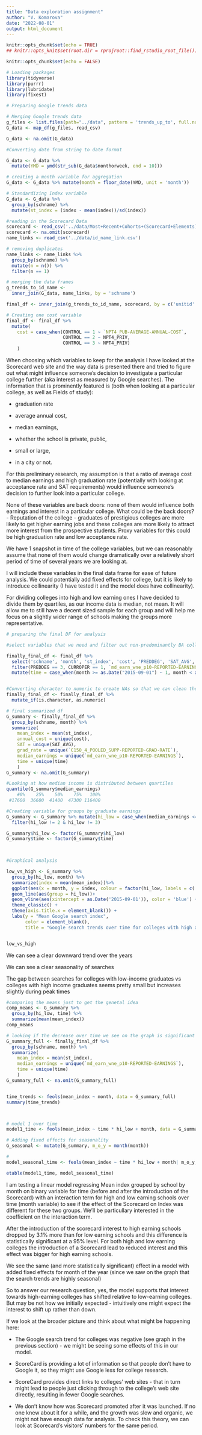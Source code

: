 ```yaml
---
title: "Data exploration assignment"
author: "V. Komarova"
date: "2022-08-01"
output: html_document
---
```


```r
knitr::opts_chunk$set(echo = TRUE)
## knitr::opts_knit$set(root.dir = rprojroot::find_rstudio_root_file())
```


```r
knitr::opts_chunk$set(echo = FALSE)

# Loading packages
library(tidyverse)
library(purrr)
library(lubridate)
library(fixest)

```

```r

# Preparing Google trends data

# Merging Google trends data
g_files <- list.files(path="../data", pattern = 'trends_up_to', full.names = TRUE)
G_data <- map_df(g_files, read_csv)

G_data <- na.omit(G_data)

#Converting date from string to date format

G_data <- G_data %>% 
  mutate(YMD = ymd(str_sub(G_data$monthorweek, end = 10)))

# creating a month variable for aggregation
G_data <- G_data %>% mutate(month = floor_date(YMD, unit = 'month'))

# Standardizing Index variable
G_data <- G_data %>% 
  group_by(schname) %>% 
  mutate(st_index = (index - mean(index))/sd(index))


```

```r

#reading in the Scorecard Data
scorecard <- read_csv('../data/Most+Recent+Cohorts+(Scorecard+Elements).csv')
scorecard <- na.omit(scorecard)
name_links <- read_csv('../data/id_name_link.csv')

# removing duplicates
name_links <- name_links %>% 
  group_by(schname) %>% 
  mutate(n = n()) %>% 
  filter(n == 1)

# merging the data frames
g_trends_to_id_name <- 
  inner_join(G_data, name_links, by = 'schname')

final_df <- inner_join(g_trends_to_id_name, scorecard, by = c('unitid' = 'UNITID'))

# Creating one cost variable
final_df <- final_df %>% 
  mutate(
    cost = case_when(CONTROL == 1 ~ `NPT4_PUB-AVERAGE-ANNUAL-COST`,
                     CONTROL == 2 ~ NPT4_PRIV,
                     CONTROL == 3 ~ NPT4_PRIV)
    )


```

When choosing which variables to keep for the analysis I have looked at the Scorecard web site and the way data is presented there and tried to figure out what might influence someone's decision to investigate a particular college further (aka interest as measured by Google searches). The information that is prominently featured is (both when looking at a particular college, as well as Fields of study):

- graduation rate 

- average annual cost, 

- median earnings, 

- whether the school is private, public, 

- small or large, 

- in a city or not.
 
For this preliminary research, my assumption is that a ratio of average cost to median earnings and high graduation rate (potentially with looking at acceptance rate and SAT requirements) would influence someone's decision to further look into a particular college.

None of these variables are back doors: none of them would influence both earnings and interest in a particular college. 
What could be the back doors?
 - Reputation of the college - graduates of prestigious colleges are more likely to get higher earning jobs and these colleges are more likely to attract more interest from the prospective students. Proxy variables for this could be high graduation rate and low acceptance rate.

We have 1 snapshot in time of the college variables, but we can reasonably assume that none of them would change dramatically over a relatively short period of time of several years we are looking at. 

I will include these variables in the final data frame for ease of future analysis. We could potentially add fixed effects for college, but it is likely to introduce collinearity (I have tested it and the model does have collinearity). 

For dividing colleges into high and low earning ones I have decided to divide them by quartiles, as our income data is median, not mean. It will allow me to still have a decent sized sample for each group and will help me focus on a slightly wider range of schools making the groups more representative.

```r

# preparing the final DF for analysis 

#select variables that we need and filter out non-predominantly BA colleges as well as closed colleges and creating Time variable for before and after scorecard 

finally_final_df <- final_df %>% 
  select('schname', 'month', 'st_index', 'cost', 'PREDDEG', 'SAT_AVG', 'CURROPER','md_earn_wne_p10-REPORTED-EARNINGS', 'C150_4_POOLED_SUPP-REPORTED-GRAD-RATE') %>% 
  filter(PREDDEG == 3, CURROPER == 1, `md_earn_wne_p10-REPORTED-EARNINGS` != 'PrivacySupressed') %>% 
  mutate(time = case_when(month >= as.Date("2015-09-01") ~ 1, month < as.Date("2015-09-01") ~ 0))


#Converting character to numeric to create NAs so that we can clean them out
finally_final_df <- finally_final_df %>% 
  mutate_if(is.character, as.numeric)

# final summarized df
G_summary <- finally_final_df %>% 
  group_by(schname, month) %>% 
  summarize(
    mean_index = mean(st_index),
    annual_cost = unique(cost),
    SAT = unique(SAT_AVG),
    grad_rate = unique(`C150_4_POOLED_SUPP-REPORTED-GRAD-RATE`),
    median_earnings = unique(`md_earn_wne_p10-REPORTED-EARNINGS`),
    time = unique(time)
    )
G_summary <- na.omit(G_summary)

#Looking at how median income is distributed between quartiles 
quantile(G_summary$median_earnings)
    #0%    25%    50%    75%   100% 
 #17600  36600  41400  47300 116400 

#Creating variable for groups by graduate earnings
G_summary <- G_summary %>% mutate(hi_low = case_when(median_earnings <= 36600 ~ 1, median_earnings < 41400 ~2, median_earnings < 47300 ~ 3, median_earnings > 47300 ~ 4)) %>% 
  filter(hi_low != 2 & hi_low != 3)

G_summary$hi_low <- factor(G_summary$hi_low)
G_summary$time <- factor(G_summary$time)

  
```


```r

#Graphical analysis 

low_vs_high <- G_summary %>% 
  group_by(hi_low, month) %>% 
  summarize(index = mean(mean_index))%>% 
  ggplot(aes(x = month, y = index, colour = factor(hi_low, labels = c('Low median earnings', 'High median earnings')))) + 
  geom_line(aes(group = hi_low))+
  geom_vline(aes(xintercept = as.Date('2015-09-01')), color = 'blue') +
  theme_classic() +
  theme(axis.title.x = element_blank()) +
  labs(y = "Mean Google search index", 
       color = element_blank(),
       title = "Google search trends over time for colleges with high and low median earnings") 


low_vs_high


```

We can see a clear downward trend over the years

We can see a clear seasonality of searches

The gap between searches for colleges with low-income graduates vs colleges with high income graduates seems pretty small but increases slightly during peak times


```r
#comparing the means just to get the genetal idea 
comp_means <- G_summary %>% 
  group_by(hi_low, time) %>% 
  summarize(mean(mean_index))
comp_means

# looking if the decrease over time we see on the graph is significant (for all colleges)
G_summary_full <- finally_final_df %>% 
  group_by(schname, month) %>% 
  summarize(
    mean_index = mean(st_index),
    median_earnings = unique(`md_earn_wne_p10-REPORTED-EARNINGS`),
    time = unique(time)
    )
G_summary_full <- na.omit(G_summary_full)


time_trends <- feols(mean_index ~ month, data = G_summary_full)
summary(time_trends)



# model 1 over time
model1_time <- feols(mean_index ~ time * hi_low + month, data = G_summary, vcov = 'hetero')

# Adding fixed effects for seasonality
G_seasonal <- mutate(G_summary, m_o_y = month(month))

#
model_seasonal_time <- feols(mean_index ~ time * hi_low + month| m_o_y, data = G_seasonal, vcov = 'hetero')

etable(model1_time, model_seasonal_time)

```
I am testing a linear model regressing Mean index grouped by school by month on binary variable for time (before and after the introduction of the Scorecard) with an interaction term for high and low earning schools over time (month variable) to see if the effect of the Scorecard on Index was different for these two groups. We'll be particullary interested in the coefficient on the interaction term.

After the introduction of the scorecard interest to high earning schools dropped by 3.1% more than for low earning schools and this difference is statistically significant at a 95% level. For both high and low earning colleges the introduction of a Scorecard lead to reduced interest and this effect was bigger for high earning schools. 

We see the same (and more statistically significant) effect in a model with added fixed effects for month of the year (since we saw on the graph that the search trends are highly seasonal)

So to answer our research question, yes, the model supports that interest towards high-earning colleges has shifted relative to low-earning colleges. But may be not how we initially expected - intuitively one might expect the interest to shift up rather than down. 

If we look at the broader picture and think about what might be happening here:

- The Google search trend for colleges was negative (see graph in the previous section) - we might be seeing some effects of this in our model. 

- ScoreCard is providing a lot of information so that people don't have to Google it, so they might use Google less for college research.

- ScoreCard provides direct links to colleges' web sites - that in turn might lead to people just clicking through to the college's web site directly, resulting in fewer Google searches.

- We don't know how was Scorecard promoted after it was launched. If no one knew about it for a while, and the growth was slow and organic, we might not have enough data for analysis. To check this theory, we can look at Scorecard's visitors' numbers for the same period.
  
 